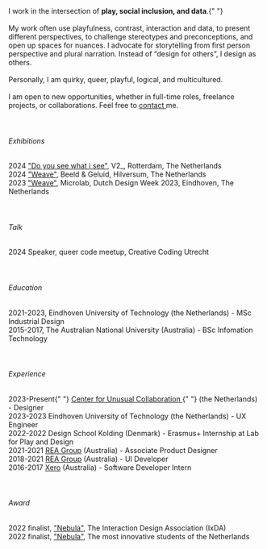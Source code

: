 
<ImageText src="../kuangyi.jpg">
  <div>
    I work in the intersection of <b>play, social inclusion, and data</b>.{" "}
    <br /> <br />
    My work often use playfulness, contrast, interaction and data, to present different perspectives, to challenge stereotypes and preconceptions, and open up spaces for nuances. I advocate for storytelling from first person perspective and plural narration. Instead of “design for others”, I design as others. 
    <br /> <br />
    Personally, I am quirky, queer, playful, logical, and multicultured.
    <br /> <br />I am open to new opportunities, whether in full-time roles, freelance
    projects, or collaborations. Feel free to <a href="/contact">
      contact
    </a> me.

  </div>
</ImageText>
<br />
<br />

###### Exhibitions

<div>
  2024 <a href="/doyousee">"Do you see what i see"</a>, V2_, Rotterdam, The
  Netherlands
</div>
<div>
  2024 <a href="/weave">"Weave"</a>, Beeld & Geluid, Hilversum, The Netherlands
</div>
<div>
  2023 <a href="/weave">"Weave"</a>, Microlab, Dutch Design Week 2023,
  Eindhoven, The Netherlands
</div>
<br />
<br />

###### Talk

<div>2024 Speaker, queer code meetup, Creative Coding Utrecht</div>
<br />
<br />

###### Education

<div>
  2021-2023, Eindhoven University of Technology (the Netherlands) - MSc
  Industrial Design
  <br />
  2015-2017, The Australian National University (Australia) - BSc Infomation
  Technology
</div>
<br />
<br />

###### Experience

<div>
  2023-Present{" "}
  <a href="https://www.unusualcollaborations.com/">
    Center for Unusual Collaboration
  </a>{" "}
  (the Netherlands) - Designer
  <br />
  2023-2023 Eindhoven University of Technology (the Netherlands) - UX Engineer
  <br />
  2022-2022 Design School Kolding (Denmark) - Erasmus+ Internship at Lab for
  Play and Design
  <br />
  2021-2021 <a href="https://www.rea-group.com/">REA Group</a> (Australia) -
  Associate Product Designer
  <br />
  2018-2021 <a href="https://www.rea-group.com/">REA Group</a> (Australia) - UI
  Developer
  <br />
  2016-2017 <a href="https://www.xero.com/">Xero</a> (Australia) - Software
  Developer Intern
</div>
<br />
<br />

###### Award

<div>
  2022 finalist, <a href="/nebula">"Nebula"</a>, The Interaction Design
  Association (IxDA)
  <br />
  2022 finalist, <a href="/nebula">"Nebula"</a>, The most innovative students of
  the Netherlands
</div>
<br />
<br />
